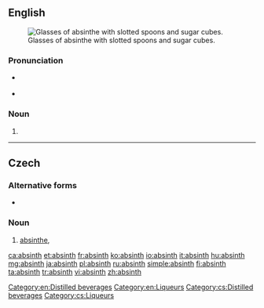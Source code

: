 {{also|Absinth}}
==English==
{{wikipedia|Bohemian style absinth}}
{{wikipedia|Absinthe}}

[[Image:Two-absinthe-glasses.jpg|thumb|right|Glasses of absinthe with slotted spoons and sugar cubes.]]

===Pronunciation===
* {{a|UK}} {{IPA|/ˈæb.sɪnθ/|lang=en}}
* {{a|US}} {{IPA|/ˈæb.sɪnθ/|lang=en}}

===Noun===
{{en-noun}}

# {{alternative form of|absinthe|lang=en}}

[[Category:en:Distilled beverages]]
[[Category:en:Liqueurs]]

----

==Czech==

===Alternative forms===
* {{l|cs|absint|g=m}} {{qualifier|less common}}

===Noun===
{{cs-noun|g=m}}

# [[absinthe]], {{l|en|absinth}} {{gloss|alcoholic beverage}}

[[Category:cs:Distilled beverages]]
[[Category:cs:Liqueurs]]

[[ca:absinth]]
[[et:absinth]]
[[fr:absinth]]
[[ko:absinth]]
[[io:absinth]]
[[it:absinth]]
[[hu:absinth]]
[[mg:absinth]]
[[ja:absinth]]
[[pl:absinth]]
[[ru:absinth]]
[[simple:absinth]]
[[fi:absinth]]
[[ta:absinth]]
[[tr:absinth]]
[[vi:absinth]]
[[zh:absinth]]